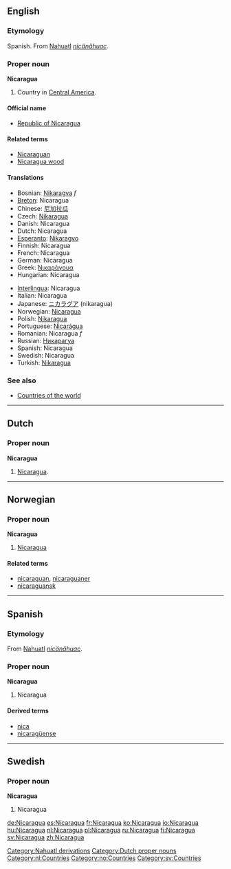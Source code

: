 {{wikipedia}}
==English==

===Etymology===
Spanish. From [[Nahuatl]] ''[[nicänähuac]]''.

===Proper noun===
'''Nicaragua'''

# Country in [[Central America]].

====Official name====
*[[Republic of Nicaragua]]

====Related terms====
*[[Nicaraguan]]
*[[Nicaragua wood]]

====Translations====
{{top}}
*Bosnian: [[Nikaragva]] ''f''
*[[Breton]]: Nicaragua
*Chinese: [[尼加拉瓜]]
*Czech: [[Nikaragua]]
*Danish: Nicaragua
*Dutch: Nicaragua
*[[Esperanto]]: [[Nikaragvo]]
*Finnish: Nicaragua
*French: Nicaragua
*German: Nicaragua {{n}}
*Greek: [[Νικαράγουα]]
*Hungarian: Nicaragua
{{mid}}
*[[Interlingua]]: Nicaragua
*Italian: Nicaragua
*Japanese: [[ニカラグア]] (nikaragua)
*Norwegian: [[#Norwegian|Nicaragua]]
*Polish: [[Nikaragua]]
*Portuguese: [[Nicarágua]]
*Romanian: Nicaragua ''f''
*Russian: [[Никарагуа]]
*Spanish: Nicaragua
*Swedish: Nicaragua
*Turkish: [[Nikaragua]]
{{bottom}}

===See also===
*[[Countries of the world]]

[[Category:Nahuatl derivations]]

----

==Dutch==
===Proper noun===
'''Nicaragua''' {{n}}
# [[#English|Nicaragua]].

[[Category:Dutch proper nouns]]
[[Category:nl:Countries]]

----

==Norwegian==

===Proper noun===
[[Category:no:Countries]]
'''Nicaragua'''

# [[#English|Nicaragua]]

====Related terms====
*[[nicaraguan]], [[nicaraguaner]]
*[[nicaraguansk]]

----

==Spanish==

===Etymology===
From [[Nahuatl]] ''[[nicänähuac]]''.

===Proper noun===
'''Nicaragua'''

# Nicaragua

====Derived terms====
*[[nica]]
*[[nicaragüense]]

----

==Swedish==

===Proper noun===
'''Nicaragua'''

# Nicaragua

[[Category:sv:Countries]]

[[de:Nicaragua]]
[[es:Nicaragua]]
[[fr:Nicaragua]]
[[ko:Nicaragua]]
[[io:Nicaragua]]
[[hu:Nicaragua]]
[[nl:Nicaragua]]
[[pl:Nicaragua]]
[[ru:Nicaragua]]
[[fi:Nicaragua]]
[[sv:Nicaragua]]
[[zh:Nicaragua]]